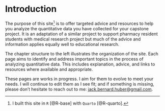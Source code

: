 # Introduction {.unnumbered}

The purpose of this site[^index-1] is to offer targeted advice and resources to help you analyze the quantitative data you have collected for your capstone project. It is an adaptation of a similar project to support pharmacy resident students with medical research project but much of the advice and information applies equally well to educational research.

The chapter structure to the left illustrates the organization of the site. Each page aims to identify and address important topics in the process of analyzing quantitative data. This includes explanation, advice, and links to resources where available and appropriate.

These pages are works in progress. I aim for them to evolve to meet your needs. I will continue to edit them as I see fit; and if something is missing, please don't hesitate to reach out to me: [jack.bernard.huber\@gmail.com](mailto:jack.bernard.huber@gmail.com).

[^index-1]: I built this site in `R` [@R-base] with `Quarto` [@R-quarto].
